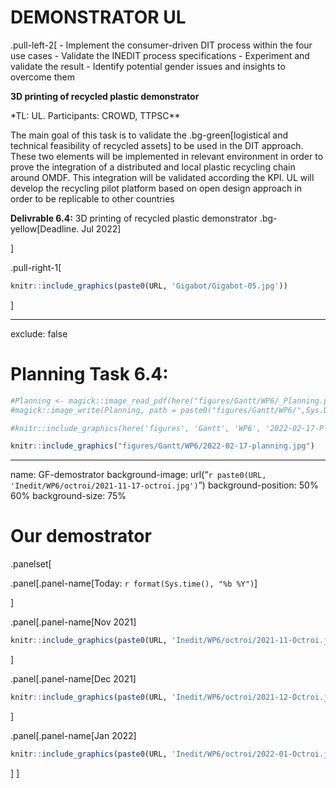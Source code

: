 
# DEMONSTRATOR UL

.pull-left-2[
- Implement the consumer-driven DIT process within the four use cases
- Validate the INEDIT process specifications
- Experiment and validate the result
- Identify potential gender issues and insights to overcome them

**3D printing of recycled plastic demonstrator** 

*TL: UL. Participants: CROWD, TTPSC**

The main goal of this task is to validate the .bg-green[logistical and technical feasibility of recycled assets] to be used in the DIT approach. These two elements will be implemented in relevant environment in order to prove the integration of a distributed and local plastic recycling chain around OMDF. This integration will be validated according the KPI. UL will develop the recycling pilot platform based on open design approach in order to be replicable to other countries


**Delivrable 6.4:** 3D printing of recycled plastic demonstrator .bg-yellow[Deadline. Jul 2022]

]

.pull-right-1[

```r
knitr::include_graphics(paste0(URL, 'Gigabot/Gigabot-05.jpg'))
```
]


---

exclude: false

# Planning Task 6.4:

```r

#Planning <- magick::image_read_pdf(here("figures/Gantt/WP6/_Planning.pdf"),                       pages = 1)
#magick::image_write(Planning, path = paste0("figures/Gantt/WP6/",Sys.Date(), "-Planning.jpg"), format = "jpg")

#knitr::include_graphics(here('figures', 'Gantt', 'WP6', '2022-02-17-Planning.jpg'))

knitr::include_graphics("figures/Gantt/WP6/2022-02-17-planning.jpg")
```

---
name: GF-demostrator
background-image: url("`r paste0(URL, 'Inedit/WP6/octroi/2021-11-17-octroi.jpg')`")
background-position: 50% 60%
background-size: 75%


# Our demostrator 

.panelset[

.panel[.panel-name[Today: `r format(Sys.time(), "%b %Y")`]


]

.panel[.panel-name[Nov 2021]
```r
knitr::include_graphics(paste0(URL, 'Inedit/WP6/octroi/2021-11-Octroi.jpg'))
```
]

.panel[.panel-name[Dec 2021]
```r
knitr::include_graphics(paste0(URL, 'Inedit/WP6/octroi/2021-12-Octroi.jpg'))
```
]

.panel[.panel-name[Jan 2022]
```r
knitr::include_graphics(paste0(URL, 'Inedit/WP6/octroi/2022-01-Octroi.jpg'))
```
]
]
